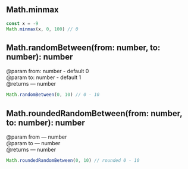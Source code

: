 ## Math.minmax
```ts
const x = -9
Math.minmax(x, 0, 100) // 0
```

## Math.randomBetween(from: number, to: number): number
@param from: number - default 0<br/>
@param to: number - default 1<br/>
@returns — number
```ts
Math.randomBetween(0, 10) // 0 - 10
```

## Math.roundedRandomBetween(from: number, to: number): number
@param from — number<br/>
@param to — number<br/>
@returns — number
```ts
Math.roundedRandomBetween(0, 10) // rounded 0 - 10
```